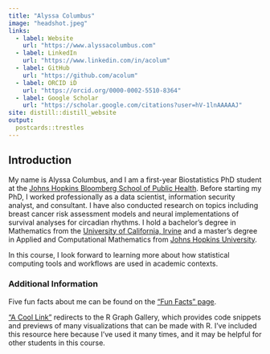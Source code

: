 ```yaml
---
title: "Alyssa Columbus"
image: "headshot.jpeg"
links:
  - label: Website
    url: "https://www.alyssacolumbus.com"
  - label: LinkedIn
    url: "https://www.linkedin.com/in/acolum"
  - label: GitHub
    url: "https://github.com/acolum"
  - label: ORCID iD
    url: "https://orcid.org/0000-0002-5510-8364"
  - label: Google Scholar
    url: "https://scholar.google.com/citations?user=hV-1lnAAAAAJ"
site: distill::distill_website
output:
  postcards::trestles
---
```


## Introduction

My name is Alyssa Columbus, and I am a first-year Biostatistics PhD student at the [Johns Hopkins Bloomberg School of Public Health](https://publichealth.jhu.edu/). Before starting my PhD, I worked professionally as a data scientist, information security analyst, and consultant. I have also conducted research on topics including breast cancer risk assessment models and neural implementations of survival analyses for circadian rhythms. I hold a bachelor's degree in Mathematics from the [University of California, Irvine](https://uci.edu) and a master's degree in Applied and Computational Mathematics from [Johns Hopkins University](https://www.jhu.edu/). 

In this course, I look forward to learning more about how statistical computing tools and workflows are used in academic contexts.

### Additional Information

Five fun facts about me can be found on the ["Fun Facts" page](fun-facts.html). 

["A Cool Link"](https://r-graph-gallery.com/) redirects to the R Graph Gallery, which provides code snippets and previews of many visualizations that can be made with R. I've included this resource here because I've used it many times, and it may be helpful for other students in this course.
